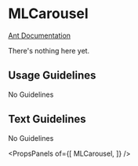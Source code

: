 
# MLCarousel

[Ant Documentation](https://3x.ant.design/components/carousel)

There's nothing here yet.

## Usage Guidelines
No Guidelines

## Text Guidelines
No Guidelines

<PropsPanels of={[
  MLCarousel,
]} />
